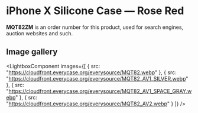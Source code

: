 
# iPhone X Silicone Case — Rose Red

<Callout type='info' emoji='👉🏻'>**MQT82ZM** is an order number for this product, used for search engines, auction websites and such.</Callout>

## Image gallery

<LightboxComponent
    images={[
      {
        src: "https://cloudfront.everycase.org/everysource/MQT82.webp"
      },
      {
        src: "https://cloudfront.everycase.org/everysource/MQT82_AV1_SILVER.webp"
      },
      {
        src: "https://cloudfront.everycase.org/everysource/MQT82_AV1_SPACE_GRAY.webp"
      },
      {
        src: "https://cloudfront.everycase.org/everysource/MQT82_AV2.webp"
      }
    ]}
  />
